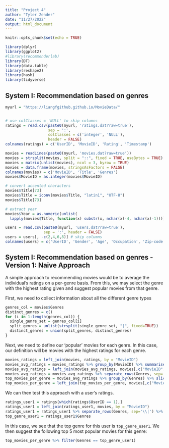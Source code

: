 ---
title: "Project 4"
author: "Tyler Zender"
date: "11/27/2022"
output: html_document
---

```{r setup, include=FALSE}
knitr::opts_chunk$set(echo = TRUE)
```

```{r}
library(dplyr)
library(ggplot2)
#library(recommenderlab)
library(DT)
library(data.table)
library(reshape2)
library(hash)
library(tidyverse)
```

## System I: Recommendation based on genres

```{r}
myurl = "https://liangfgithub.github.io/MovieData/"


# use colClasses = 'NULL' to skip columns
ratings = read.csv(paste0(myurl, 'ratings.dat?raw=true'), 
                   sep = ':',
                   colClasses = c('integer', 'NULL'), 
                   header = FALSE)
colnames(ratings) = c('UserID', 'MovieID', 'Rating', 'Timestamp')
```


```{r}
movies = readLines(paste0(myurl, 'movies.dat?raw=true'))
movies = strsplit(movies, split = "::", fixed = TRUE, useBytes = TRUE)
movies = matrix(unlist(movies), ncol = 3, byrow = TRUE)
movies = data.frame(movies, stringsAsFactors = FALSE)
colnames(movies) = c('MovieID', 'Title', 'Genres')
movies$MovieID = as.integer(movies$MovieID)

# convert accented characters
movies$Title[73]
movies$Title = iconv(movies$Title, "latin1", "UTF-8")
movies$Title[73]

# extract year
movies$Year = as.numeric(unlist(
  lapply(movies$Title, function(x) substr(x, nchar(x)-4, nchar(x)-1))))
```


```{r}
users = read.csv(paste0(myurl, 'users.dat?raw=true'),
                 sep = ':', header = FALSE)
users = users[, -c(2,4,6,8)] # skip columns
colnames(users) = c('UserID', 'Gender', 'Age', 'Occupation', 'Zip-code')
```

## System I: Recommendation based on genres - Version 1: Naive Approach

A simple approach to recommending movies would be to average the individual's ratings on a per-genre basis. From this, we may select the genre with the highest rating given and suggest popular movies from that genre.

First, we need to collect information about all the different genre types

```{r}
genres_col = movies$Genres
distinct_genres = c()
for (i in 1:length(genres_col)) {
  single_genre_set = genres_col[i]
  split_genres = unlist(strsplit(single_genre_set, "|", fixed=TRUE))
  distinct_genres = union(split_genres, distinct_genres)
}
```

Next, we need to define our 'popular' movies for each genre. In this case, our definition will be movies with the highest ratings for each genre.

```{r}
movies_ratings = left_join(movies, ratings, by = "MovieID")
movies_avg_ratings = movies_ratings %>% group_by(MovieID) %>% summarise_at(vars(Rating), list(AvgRating = mean))
movies_avg_ratings = left_join(movies_avg_ratings, movies[,c("MovieID", "Genres")], by = "MovieID")
movies_avg_ratings = movies_avg_ratings %>% separate_rows(Genres, sep='\\|') %>% arrange(Genres, desc(AvgRating))
top_movies_per_genre = movies_avg_ratings %>% group_by(Genres) %>% slice_max(order_by = AvgRating, n = 5)
top_movies_per_genre = left_join(top_movies_per_genre, movies[,c("MovieID", "Title", "Year")], by = "MovieID")
```

We can then test this approach with a user's ratings. 

```{r}
ratings_user1 = ratings[which(ratings$UserID == 1),]
ratings_user1 = left_join(ratings_user1, movies, by = "MovieID")
ratings_user1 = ratings_user1 %>% separate_rows(Genres, sep='\\|') %>% group_by(Genres) %>% summarise_at(vars(Rating), list(AvgRating = mean)) %>% slice_max(order_by = AvgRating, n = 1)
top_genre_user1 = ratings_user1$Genres
```

In this case, we see that the top genre for this user is `top_genre_user1`. We then suggest the following top 5 most popular movies for this genre:

```{r}
top_movies_per_genre %>% filter(Genres == top_genre_user1)
```

